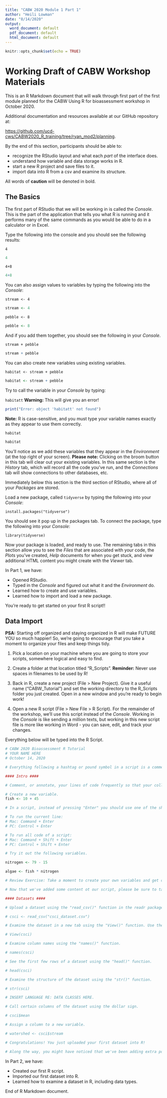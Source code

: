 ```yaml
---
title: "CABW 2020 Module 1 Part 1"
author: "Heili Lowman"
date: "8/14/2020"
output:
  word_document: default
  pdf_document: default
  html_document: default
---
```


```r
knitr::opts_chunk$set(echo = TRUE)
```

# Working Draft of CABW Workshop Materials

This is an R Markdown document that will walk through first part of the first module planned for the CABW Using R for bioassessment workshop in October 2020. 

Additional documentation and resources available at our GitHub repository at:

<https://github.com/ucd-cws/CABW2020_R_training/tree/ryan_mod2/planning>.

By the end of this section, participants should be able to:

- recognize the RStudio layout and what each *part* of the interface does.
- understand how variable and data storage works in R.
- start a new R project and save files to it.
- import data into R from a csv and examine its structure.

All words of **caution** will be denoted in bold.

## The Basics

The first part of RStudio that we will be working in is called the *Console*. This is the part of the application that tells you what R is running and it performs many of the same commands as you would be able to do in a calculator or in Excel.

Type the following into the console and you should see the following results:

`4`

```r

4

```


`4+8`

```r

4+8

```

You can also assign values to variables by typing the following into the *Console*:


`stream <- 4`

```r

stream <- 4

```


`pebble <- 8`

```r

pebble <- 8

```



And if you add them together, you should see the following in your *Console*.

`stream + pebble`

```r

stream + pebble

```

You can also create new variables using existing variables.

`habitat <- stream + pebble`

```r

habitat <- stream + pebble

```


Try to call the variable in your *Console* by typing:

`habitatt` **Warning:** This will give you an error!

```r

print("Error: object 'habitatt' not found")

```

**Note:** R is case-sensitive, and you must type your variable names exactly as they appear to use them correctly.

`habitat`

```r

habitat

```


You'll notice as we add these variables that they appear in the *Environment* (at the top right of your screen). **Please note:** Clicking on the broom button in this tab will clear out your existing variables. In this same section is the *History* tab, which will record all the code you've run, and the *Connections* tab will show connections to other databases, etc.

Immediately below this section is the third section of RStudio, where all of your *Packages* are stored.

Load a new package, called `tidyverse` by typing the following into your *Console*:

`install.packages("tidyverse")`

You should see it pop up in the packages tab. To connect the package, type the following into your *Console*:

`library(tidyverse)`

Now your package is loaded, and ready to use. The remaining tabs in this section allow you to see the *Files* that are associated with your code, the *Plots* you've created, *Help* documents for when you get stuck, and view additional HTML content you might create with the *Viewer* tab.

In Part 1, we have:

- Opened RStudio.
- Typed in the *Console* and figured out what it and the *Environment* do.
- Learned how to create and use variables.
- Learned how to import and load a new package.

You're ready to get started on your first R script!!

## Data Import

**PSA:** Starting off organized and staying organized in R will make FUTURE YOU so much happier! So, we're going to encourage that you take a moment to organize your files and keep things tidy.

(1) Pick a location on your machine where you are going to store your scripts, somewhere logical and easy to find.

(2) Create a folder at that location titled "R_Scripts". **Reminder:** Never use spaces in filenames to be used by R!

(3) Back in R, create a new project (File > New Project). Give it a useful name ("CABW_Tutorial") and set the working directory to the R_Scripts folder you just created. Open in a new window and you're ready to begin work!

(4) Open a new R script (File > New File > R Script). For the remainder of the workshop, we'll use this script instead of the *Console*. Working in the *Console* is like sending a million texts, but working in this new script file is more like working in Word - you can save, edit, and track your changes.

Everything below will be typed into the R Script.

```r
# CABW 2020 Bioassessment R Tutorial
# YOUR NAME HERE
# October 14, 2020

# Everything following a hashtag or pound symbol in a script is a comment. R will not run this as code.

#### Intro ####

# Comment, or annotate, your lines of code frequently so that your collaborators (including "Future You") knows what you did and why you did it.

# Create a new variable.
fish <- 10 + 45

# In a script, instead of pressing "Enter" you should use one of the shortcuts below to run your lines of code:

# To run the current line:
# Mac: Command + Enter
# PC: Control + Enter

# To run all code of a script:
# Mac: Command + Shift + Enter
# PC: Control + Shift + Enter

# Try it out the following variables.

nitrogen <- 79 - 15

algae <- fish * nitrogen

# Review Exercise: Take a moment to create your own variables and get comfortable with the process.

# Now that we've added some content ot our script, please be sure to take a moment and SAVE before going any further.

#### Datasets ####

# Upload a dataset using the "read_csv()" function in the readr package (part of the tidyverse) and assign it a name.

# csci <- read_csv("csci_dataset.csv")

# Examine the dataset in a new tab using the "View()" function. Use the "Filter" and "Search" in this new window exactly as you would in Excel.

# View(csci)

# Examine column names using the "names()" function.

# names(csci)

# See the first few rows of a dataset using the "head()" function.

# head(csci)

# Examine the structure of the dataset using the "str()" function.

# str(csci)

# INSERT LANGUAGE RE: DATA CLASSES HERE.

# Call certain columns of the dataset using the dollar sign.

# csci$mean

# Assign a column to a new variable.

# watershed <- csci$stream

# Congratulations! You just uploaded your first dataset into R!

# Along the way, you might have noticed that we've been adding extra pound symbols to our section headers. If you click what looks like a table of contents icon to the upper right of your script window, you'll see your existing table of contents pop up! These extra pound symbols help keep your scripts doubly organized :)

```

In Part 2, we have:

- Created our first R script.
- Imported our first dataset into R.
- Learned how to examine a dataset in R, including data types.

End of R Markdown document.

